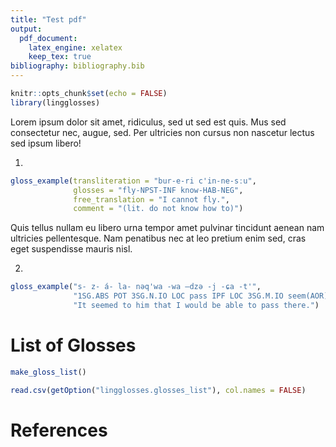 ```yaml
---
title: "Test pdf"
output:
  pdf_document:
    latex_engine: xelatex
    keep_tex: true
bibliography: bibliography.bib
---
```


```r
knitr::opts_chunk$set(echo = FALSE)
library(lingglosses)
```

Lorem ipsum dolor sit amet, ridiculus, sed ut sed est quis. Mus sed consectetur nec, augue, sed. Per ultricies non cursus non nascetur lectus sed ipsum libero!

(@andi) 
```r
gloss_example(transliteration = "bur-e-ri c'in-ne-sːu",
              glosses = "fly-NPST-INF know-HAB-NEG",
              free_translation = "I cannot fly.",
              comment = "(lit. do not know how to)")
```

Quis tellus nullam eu libero urna tempor amet pulvinar tincidunt aenean nam ultricies pellentesque. Nam penatibus nec at leo pretium enim sed, cras eget suspendisse mauris nisl.

(@abaza)
```r
gloss_example("s- z- á- la- nəq'wa -wa –dzə -j -ɕa -t'",
              "1SG.ABS POT 3SG.N.IO LOC pass IPF LOC 3SG.M.IO seem(AOR) DCLRT",
              "It seemed to him that I would be able to pass there.")
```

# List of Glosses

```r
make_gloss_list()
```

```r
read.csv(getOption("lingglosses.glosses_list"), col.names = FALSE)
```


# References
